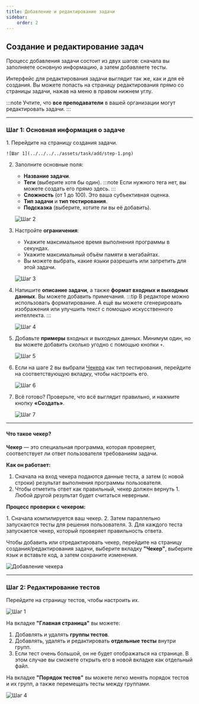 ```yaml
---
title: Добавление и редактирование задачи
sidebar:
    order: 2
---
```



<BugsDisclaimer />

## Создание и редактирование задач

Процесс добавления задачи состоит из двух шагов: сначала вы заполняете основную информацию, а затем добавляете тесты.

Интерфейс для редактирования задачи выглядит так же, как и для её создания. Вы можете попасть на страницу редактирования прямо со страницы задачи, нажав на меню в правом нижнем углу.

:::note
Учтите, что **все преподаватели** в вашей организации могут редактировать задачи.
:::

-----

### Шаг 1: Основная информация о задаче
<Steps>
1.  Перейдите на страницу создания задачи.

    ![Шаг 1](../../../../assets/task/add/step-1.png)

2.  Заполните основные поля:

      * **Название задачи**.
      * **Теги** (выберите хотя бы один).
        :::note
        Если нужного тега нет, вы можете создать его прямо здесь.
        :::
      * **Сложность** (от 1 до 100). Это ваша субъективная оценка.
      * **Тип задачи** и **тип тестирования**.
      * **Подсказка** (выберите, хотите ли вы её добавить).

    ![Шаг 2](../../../../assets/task/add/step-2.png)

3.  Настройте **ограничения**:

      * Укажите максимальное время выполнения программы в секундах.
      * Укажите максимальный объём памяти в мегабайтах.
      * Вы можете выбрать, какие языки разрешить или запретить для этой задачи.

    ![Шаг 3](../../../../assets/task/add/step-3.png)

4.  Напишите **описание задачи**, а также **формат входных и выходных данных**. Вы можете добавить примечания.
    :::tip
    В редакторе можно использовать форматирование. А ещё вы можете сгенерировать изображения или улучшить текст с помощью искусственного интеллекта.
    :::

    ![Шаг 4](../../../../assets/task/add/step-4.png)

5.  Добавьте **примеры** входных и выходных данных. Минимум один, но вы можете добавить сколько угодно с помощью кнопки `+`.

    ![Шаг 5](../../../../assets/task/add/step-5.png)

6.  Если на шаге 2 вы выбрали [Чекера](#что-такое-чекер) как тип тестирования, перейдите на соответствующую вкладку, чтобы настроить его.

    ![Шаг 6](../../../../assets/task/add/step-6.png)

7.  Всё готово? Проверьте, что всё выглядит правильно, и нажмите кнопку **«Создать»**.

    ![Шаг 7](../../../../assets/task/add/step-7.png)

</Steps>

-----

#### Что такое чекер?

**Чекер** — это специальная программа, которая проверяет, соответствует ли ответ пользователя требованиям задачи.

**Как он работает:**

1.  Сначала на вход чекера подаются данные теста, а затем (с новой строки) результат выполнения программы пользователя.
2.  Чтобы отметить ответ как правильный, чекер должен вернуть 1. Любой другой результат будет считаться неверным.

**Процесс проверки с чекером:**

<Steps>
1.  Сначала компилируется ваш чекер.
2.  Затем параллельно запускаются тесты для решения пользователя.
3.  Для каждого теста запускается чекер, который проверяет правильность ответа.
</Steps>

Чтобы добавить или отредактировать чекер, перейдите на страницу создания/редактирования задачи, выберите вкладку **"Чекер"**, выберите язык и вставьте код, а затем сохраните изменения.

![Добавление чекера](../../../../assets/task/checker/step-1.png)

-----

### Шаг 2: Редактирование тестов

Перейдите на страницу тестов, чтобы настроить их.

![Шаг 1](../../../../assets/task/test/step-1.png)

На вкладке **"Главная страница"** вы можете:

1.  Добавлять и удалять **группы тестов**.
2.  Добавлять, удалять и редактировать **отдельные тесты** внутри групп.
3.  Если тест очень большой, он не будет отображаться на странице. В этом случае вы сможете открыть его в новой вкладке как отдельный файл.

На вкладке **"Порядок тестов"** вы можете легко менять порядок тестов и их групп, а также перемещать тесты между группами.


![Шаг 4](../../../../assets/task/test/step-5.png)